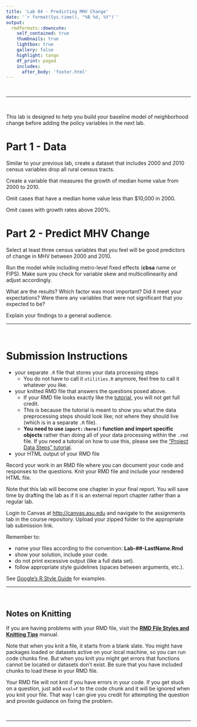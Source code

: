 ```yaml
---
title: 'Lab 04 - Predicting MHV Change'
date: '`r format(Sys.time(), "%B %d, %Y")`'
output:
  rmdformats::downcute:
    self_contained: true
    thumbnails: true
    lightbox: true
    gallery: false
    highlight: tango
    df_print: paged
    includes:
      after_body: 'footer.html'
---
```


<br>


---

<br>

This lab is designed to help you build your baseline model of neighborhood change before adding the policy variables in the next lab. 




# Part 1 - Data

Similar to your previous lab, create a dataset that includes 2000 and 2010 census variables drop all rural census tracts. 

Create a variable that measures the growth of median home value from 2000 to 2010. 

Omit cases that have a median home value less than $10,000 in 2000. 

Omit cases with growth rates above 200%. 

# Part 2 - Predict MHV Change 

Select at least three census variables that you feel will be good predictors of change in MHV between 2000 and 2010. 

Run the model while including metro-level fixed effects (**cbsa** name or FIPS). Make sure you check for variable skew and multicollinearity and adjust accordingly. 

What are the results? Which factor was most important? Did it meet your expectations? Were there any variables that were not significant that you expected to be? 

Explain your findings to a general audience. 







-----


<br>

# Submission Instructions

* your separate `.R` file that stores your data processing steps
    + You do not have to call it `utilities.R` anymore, feel free to call it whatever you like.
* your knitted RMD file that answers the questions posed above.
     + If your RMD file looks exactly like the [tutorial](lab-04-instructions.html), you will not get full credit.
     + This is because the tutorial is meant to show you what the data preprocessing steps should look like; not where they should live (which is in a separate `.R` file).
     + **You need to use `import::here()` function and import specific objects** rather than doing all of your data processing within the `.rmd` file. If you need a tutorial on how to use this, please see the ["Project Data Steps" tutorial](PROJECT-DATA-STEPS.html).
* your HTML output of your RMD file

Record your work in an RMD file where you can document your code and responses to the questions. Knit your RMD file and include your rendered HTML file. 

Note that this lab will become one chapter in your final report. You will save time by drafting the lab as if it is an external report chapter rather than a regular lab. 

Login to Canvas at <http://canvas.asu.edu> and navigate to the assignments tab in the course repository. Upload your zipped folder to the appropriate lab submission link.

Remember to:

* name your files according to the convention: **Lab-##-LastName.Rmd**
* show your solution, include your code.
* do not print excessive output (like a full data set).
* follow appropriate style guidelines (spaces between arguments, etc.).

See [Google's R Style Guide](https://google.github.io/styleguide/Rguide.xml) for examples.


---

<br>

## Notes on Knitting

If you are having problems with your RMD file, visit the [**RMD File Styles and Knitting Tips**](https://ds4ps.org/cpp-526-spr-2020/labs/r-markdown-files.html) manual.

Note that when you knit a file, it starts from a blank slate. You might have packages loaded or datasets active on your local machine, so you can run code chunks fine. But when you knit you might get errors that functions cannot be located or datasets don't exist. Be sure that you have included chunks to load these in your RMD file.

Your RMD file will not knit if you have errors in your code. If you get stuck on a question, just add `eval=F` to the code chunk and it will be ignored when you knit your file. That way I can give you credit for attempting the question and provide guidance on fixing the problem.


<br>
<hr>
<br>

<style>
blockquote {
    padding: 11px 22px;
    margin: 0 0 22px;
    font-size: 18px;
    border-left: 5px solid lightgray;
}

</style>

